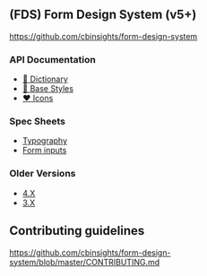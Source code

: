 
<Meta title="FDS|Intro" />

## **(FDS)** Form Design System (v5+)

https://github.com/cbinsights/form-design-system

### API Documentation

- [📖 Dictionary](https://cbinsights.github.io/form-design-system/fds-dictionary)
- [🎨 Base Styles](https://cbinsights.github.io/form-design-system/fds-styles)
- [❤️  Icons](https://cbinsights.github.io/form-design-system/fds-icons)

### Spec Sheets

- [Typography](https://cbinsights.github.io/form-design-system/type-specimen)
- [Form inputs](https://cbinsights.github.io/form-design-system/form-specimen)

### Older Versions

- [4.X](https://cbinsights.github.io/form-design-system/4.X/)
- [3.X](https://cbinsights.github.io/form-design-system/3.X/)

## Contributing guidelines
https://github.com/cbinsights/form-design-system/blob/master/CONTRIBUTING.md

